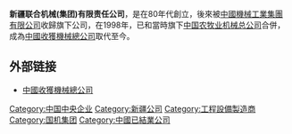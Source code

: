 '''新疆联合机械(集团)有限责任公司'''，是在80年代創立，後來被[[中國機械工業集團有限公司|中國機械工業集團有限公司]]收歸旗下公司，在1998年，已和當時旗下[[中国农牧业机械总公司|中国农牧业机械总公司]]合併，成為[[中國收獲機械總公司|中國收獲機械總公司]]取代至今。

== 外部链接 ==
* [https://web.archive.org/web/20170616150402/http://sinoharv.com/ 中國收獲機械總公司]

[[Category:中国中央企业|Category:中国中央企业]]
[[Category:新疆公司|Category:新疆公司]]
[[Category:工程設備製造商|Category:工程設備製造商]]
[[Category:国机集团|Category:国机集团]]
[[Category:中國已結業公司|Category:中國已結業公司]]
